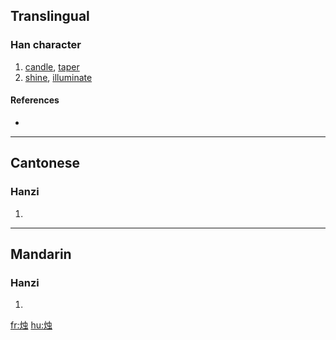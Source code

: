 {{also|燭}}
==Translingual==

===Han character===
{{Han char|rn=86|rad=火|as=06|sn=10|four=|canj=火中一戈 (FLMI)}}

# [[candle]], [[taper]]
# [[shine]], [[illuminate]]

====References====
* {{Han ref|kx=0670.210|dkj=19017|dj=1079.110|hdz=32199.100|uh=70DB|ud=28891}}

----

==Cantonese==

===Hanzi===
{{yue-hanzi|jyut=|y=juk1|tra=燭}}

# {{defn|Cantonese}}

----

==Mandarin==

===Hanzi===
{{cmn-hanzi|tra=燭|pin=[[zhú]] ([[zhu2]])|wg=chu<sup>2</sup>}}

# {{defn|Mandarin}}

[[fr:烛]]
[[hu:烛]]
